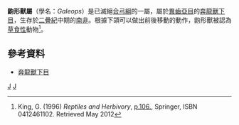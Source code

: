 {{Automatic Taxobox
| taxon = Galeops
| authority = 
| fossil_range = {{fossil_range|瓜德鲁普世}}
}}

'''鼩形獸屬'''（學名：''Galeops''）是已滅絕[[合弓綱|合弓綱]]的一屬，屬於[[異齒亞目|異齒亞目]]的[[奔龍獸下目|奔龍獸下目]]，生存於[[二疊紀|二疊紀]]中期的[[南非|南非]]。根據下頜可以做出前後移動的動作，鼩形獸被認為[[草食性|草食性]]動物<ref>King, G. (1996) ''Reptiles and Herbivory'', [http://books.google.co.uk/books?id=z8IU3isYaiAC&lpg=PA106 p.106.], Springer, ISBN 0412461102. Retrieved May 2012</ref>。

==參考資料==
{{reflist}}
*[https://web.archive.org/web/20090424055054/http://www.palaeos.com/Vertebrates/Units/400Therapsida/700.html#Dromasauria 奔龍獸下目]
{{異齒亞目|A.}}
{{Taxonbar}}
[[Category:異齒亞目|J]]
[[Category:二疊紀合弓類|J]]

{{Synapsida-stub}}